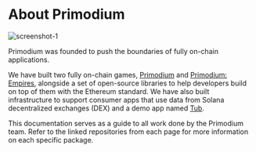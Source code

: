 # About Primodium

![screenshot-1](../public/gameplay/orbit.png)

Primodium was founded to push the boundaries of fully on-chain applications.

We have built two fully on-chain games, [Primodium](./quickstart.mdx) and
[Primodium: Empires](./empires), alongside a set of open-source libraries to
help developers build on top of them with the Ethereum standard. We have also
built infrastructure to support consumer apps that use data from Solana
decentralized exchanges (DEX) and a demo app named [Tub](./tub.mdx).

This documentation serves as a guide to all work done by the Primodium team.
Refer to the linked repositories from each page for more information on each
specific package.

